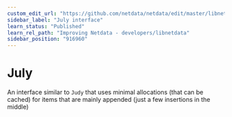```yaml
---
custom_edit_url: "https://github.com/netdata/netdata/edit/master/libnetdata/july/README.md"
sidebar_label: "July interface"
learn_status: "Published"
learn_rel_path: "Improving Netdata - developers/libnetdata"
sidebar_position: "916960"
---
```




# July

An interface similar to `Judy` that uses minimal allocations (that can be cached)
for items that are mainly appended (just a few insertions in the middle)

